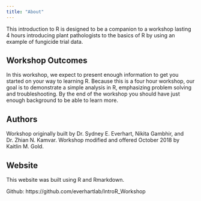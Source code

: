 ```yaml
---
title: "About"
---
```


This introduction to R is designed to be a companion to a workshop lasting 4 
hours introducing plant pathologists to the basics of R by using an example of
fungicide trial data.

Workshop Outcomes
-----------------

In this workshop, we expect to present enough information to get you started on 
your way to learning R. Because this is a four hour workshop, our goal is to 
demonstrate a simple analysis in R, emphasizing problem solving and 
troubleshooting. By the end of the workshop you should have just enough
background to be able to learn more.

Authors
-------

Workshop originally built by Dr. Sydney E. Everhart, Nikita Gambhir, and Dr. Zhian N. Kamvar.
Workshop modified and offered October 2018 by Kaitlin M. Gold. 

Website
-------

This website was built using R and Rmarkdown.

Github: https://github.com/everhartlab/IntroR_Workshop

